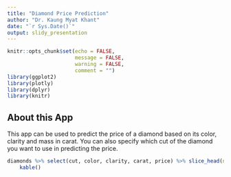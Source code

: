 ---
title: "Diamond Price Prediction"
author: "Dr. Kaung Myat Khant"
date: "`r Sys.Date()`"
output: slidy_presentation
---

```{r setup, include=FALSE}
knitr::opts_chunk$set(echo = FALSE,
                      message = FALSE,
                      warning = FALSE,
                      comment = "")
library(ggplot2)
library(plotly)
library(dplyr)
library(knitr)
```

## About this App
This app can be used to predict the price of a diamond based on its color, clarity and mass in carat.
You can also specify which cut of the diamond you want to use in predicting the price.
```{r data, include = TRUE}
diamonds %>% select(cut, color, clarity, carat, price) %>% slice_head(n= 5) %>% 
    kable()
```

